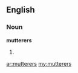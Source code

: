 ==English==
===Noun===
'''mutterers'''

#{{plural of|[[mutterer]]}}

[[ar:mutterers]]
[[my:mutterers]]